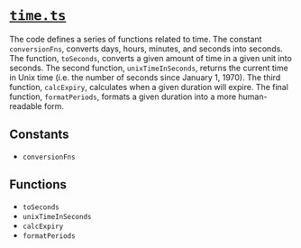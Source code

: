 # [`time.ts`](https://github.com/HausDAO/daohaus-monorepo/blob/develop/libs/common-utilities/src/utils/time.ts)

The code defines a series of functions related to time. The constant `conversionFns`, converts days, hours, minutes, and seconds into seconds. The function, `toSeconds`, converts a given amount of time in a given unit into seconds. The second function, `unixTimeInSeconds`, returns the current time in Unix time (i.e. the number of seconds since January 1, 1970). The third function, `calcExpiry`, calculates when a given duration will expire. The final function, `formatPeriods`, formats a given duration into a more human-readable form.

## Constants

- `conversionFns`

## Functions

- `toSeconds`
- `unixTimeInSeconds`
- `calcExpiry`
- `formatPeriods`
